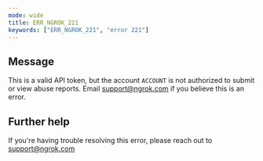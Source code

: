 ```yaml
---
mode: wide
title: ERR_NGROK_221
keywords: ["ERR_NGROK_221", "error 221"]
---
```


## Message

This is a valid API token, but the account `ACCOUNT` is not authorized to submit or view abuse reports. Email support@ngrok.com if you believe this is an error.

## Further help

If you're having trouble resolving this error, please reach out to [support@ngrok.com](mailto:support@ngrok.com?subject=Help%20with%20ERR_NGROK_221)

